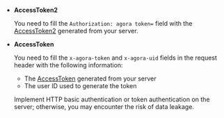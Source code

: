 
- **AccessToken2**

    You need to fill the `Authorization: agora token=` field with the <Vg k="MESS_SDK" /> [AccessToken2](../get-started/authentication-workflow) generated from your server.

- **AccessToken**

    You need to fill the `x-agora-token` and `x-agora-uid` fields in the request header with the following information:

    - The <Vg k="MESS_SDK" /> [AccessToken](../get-started/authentication-workflow) generated from your server
    - The <Vg k="MESS_SDK" /> user ID used to generate the <Vg k="MESS" /> token

    Implement HTTP basic authentication or token authentication on the server; otherwise, you may encounter the risk of data leakage.